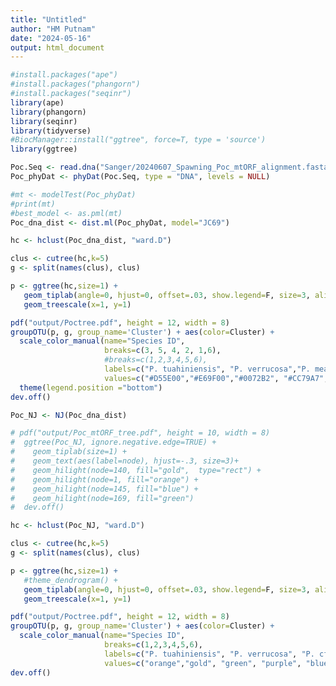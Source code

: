 ```yaml
---
title: "Untitled"
author: "HM Putnam"
date: "2024-05-16"
output: html_document
---
```


```r
#install.packages("ape")
#install.packages("phangorn")
#install.packages("seqinr")
library(ape)
library(phangorn)
library(seqinr)
library(tidyverse)
#BiocManager::install("ggtree", force=T, type = 'source')
library(ggtree)
```

```r
Poc.Seq <- read.dna("Sanger/20240607_Spawning_Poc_mtORF_alignment.fasta", format="fasta")
Poc_phyDat <- phyDat(Poc.Seq, type = "DNA", levels = NULL)

#mt <- modelTest(Poc_phyDat)
#print(mt)
#best_model <- as.pml(mt)
Poc_dna_dist <- dist.ml(Poc_phyDat, model="JC69")

hc <- hclust(Poc_dna_dist, "ward.D")

clus <- cutree(hc,k=5)
g <- split(names(clus), clus)

p <- ggtree(hc,size=1) + 
   geom_tiplab(angle=0, hjust=0, offset=.03, show.legend=F, size=3, align=TRUE)+
   geom_treescale(x=1, y=1)

pdf("output/Poctree.pdf", height = 12, width = 8)
groupOTU(p, g, group_name='Cluster') + aes(color=Cluster) + 
  scale_color_manual(name="Species ID",
                     breaks=c(3, 5, 4, 2, 1,6),
                     #breaks=c(1,2,3,4,5,6), 
                     labels=c("P. tuahiniensis", "P. verrucosa","P. meandrina","P. meandrina","P. cf. effusa","P. acuta"),
                     values=c("#D55E00","#E69F00","#0072B2", "#CC79A7","#009E73", "red"))+
  theme(legend.position ="bottom")
dev.off()
```


```r

Poc_NJ <- NJ(Poc_dna_dist)

# pdf("output/Poc_mtORF_tree.pdf", height = 10, width = 8)
#  ggtree(Poc_NJ, ignore.negative.edge=TRUE) + 
#    geom_tiplab(size=1) +
#    geom_text(aes(label=node), hjust=-.3, size=3)+
#    geom_hilight(node=140, fill="gold",  type="rect") + 
#    geom_hilight(node=1, fill="orange") + 
#    geom_hilight(node=145, fill="blue") + 
#    geom_hilight(node=169, fill="green") 
#  dev.off()

hc <- hclust(Poc_NJ, "ward.D")

clus <- cutree(hc,k=5)
g <- split(names(clus), clus)

p <- ggtree(hc,size=1) + 
   #theme_dendrogram() +
   geom_tiplab(angle=0, hjust=0, offset=.03, show.legend=F, size=3, align=TRUE)+
   geom_treescale(x=1, y=1)

pdf("output/Poctree.pdf", height = 12, width = 8)
groupOTU(p, g, group_name='Cluster') + aes(color=Cluster) + 
  scale_color_manual(name="Species ID",
                     breaks=c(1,2,3,4,5,6), 
                     labels=c("P. tuahiniensis", "P. verrucosa", "P. cf. effusa", "P. meandrina", "P. meandrina", "NA"),
                     values=c("orange","gold", "green", "purple", "blue", "gray"))
dev.off()

```

